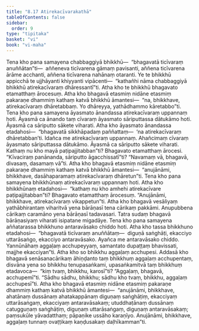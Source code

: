 ```yaml
---
title: "8.17 Atirekacīvarakathā"
tableOfContents: false
sidebar:
  order: 9
type: "tipitaka"
basket: "vi"
book: "vi-maha"
---
```



<DynamicBreadcrumb />

<Division number="347" book="vi-maha" bookNo="3" page="402">

<Paragraph number="1646" book="vi-maha">
Tena kho pana samayena chabbaggiyā bhikkhū—  “bhagavatā ticīvaraṃ anuññātan”ti—  aññeneva ticīvarena gāmaṃ pavisanti, aññena ticīvarena ārāme acchanti, aññena ticīvarena nahānaṃ otaranti. Ye te bhikkhū appicchā te ujjhāyanti khiyyanti vipācenti—  “kathañhi nāma chabbaggiyā bhikkhū atirekacīvaraṃ dhāressantī”ti. Atha kho te bhikkhū bhagavato etamatthaṃ ārocesuṃ. Atha kho bhagavā etasmiṃ nidāne etasmiṃ pakaraṇe dhammiṃ kathaṃ katvā bhikkhū āmantesi—  “na, bhikkhave, atirekacīvaraṃ dhāretabbaṃ. Yo dhāreyya, yathādhammo kāretabbo”ti.
</Paragraph>

<Paragraph number="1647" book="vi-maha">
Tena kho pana samayena āyasmato ānandassa atirekacīvaraṃ uppannaṃ hoti. Āyasmā ca ānando taṃ cīvaraṃ āyasmato sāriputtassa dātukāmo hoti. Āyasmā ca sāriputto sākete viharati. Atha kho āyasmato ānandassa etadahosi—  “bhagavatā sikkhāpadaṃ paññattaṃ—  ‘na atirekacīvaraṃ dhāretabban’ti. Idañca me atirekacīvaraṃ uppannaṃ. Ahañcimaṃ cīvaraṃ āyasmato sāriputtassa dātukāmo. Āyasmā ca sāriputto sākete viharati. Kathaṃ nu kho mayā paṭipajjitabban”ti? Bhagavato etamatthaṃ ārocesi. “Kīvaciraṃ panānanda, sāriputto āgacchissatī”ti? “Navamaṃ vā, bhagavā, divasaṃ, dasamaṃ vā”ti. Atha kho bhagavā etasmiṃ nidāne etasmiṃ pakaraṇe dhammiṃ kathaṃ katvā bhikkhū āmantesi—  “anujānāmi, bhikkhave, dasāhaparamaṃ atirekacīvaraṃ dhāretun”ti.
</Paragraph>

<Paragraph number="1648" book="vi-maha">
Tena kho pana samayena bhikkhūnaṃ atirekacīvaraṃ uppannaṃ hoti. Atha kho bhikkhūnaṃ etadahosi—  “kathaṃ nu kho amhehi atirekacīvare paṭipajjitabban”ti? Bhagavato etamatthaṃ ārocesuṃ. “Anujānāmi, bhikkhave, atirekacīvaraṃ vikappetun”ti.
</Paragraph>

</Division>
<Division number="348" book="vi-maha" bookNo="3" page="403">

<Paragraph number="1649" book="vi-maha">
Atha kho bhagavā vesāliyaṃ yathābhirantaṃ viharitvā yena bārāṇasī tena cārikaṃ pakkāmi. Anupubbena cārikaṃ caramāno yena bārāṇasī tadavasari. Tatra sudaṃ bhagavā bārāṇasiyaṃ viharati isipatane migadāye. Tena kho pana samayena aññatarassa bhikkhuno antaravāsako chiddo hoti. Atha kho tassa bhikkhuno etadahosi—  “bhagavatā ticīvaraṃ anuññātaṃ—  diguṇā saṅghāṭi, ekacciyo uttarāsaṅgo, ekacciyo antaravāsako. Ayañca me antaravāsako chiddo. Yannūnāhaṃ aggaḷaṃ acchupeyyaṃ, samantato dupaṭṭaṃ bhavissati, majjhe ekacciyan”ti. Atha kho so bhikkhu aggaḷaṃ acchupesi. Addasā kho bhagavā senāsanacārikaṃ āhiṇḍanto taṃ bhikkhuṃ aggaḷaṃ acchupentaṃ, disvāna yena so bhikkhu tenupasaṅkami, upasaṅkamitvā taṃ bhikkhuṃ etadavoca—  “kiṃ tvaṃ, bhikkhu, karosī”ti? “Aggaḷaṃ, bhagavā, acchupemī”ti. “Sādhu sādhu, bhikkhu; sādhu kho tvaṃ, bhikkhu, aggaḷaṃ acchupesī”ti.
</Paragraph>

<Paragraph number="1650" book="vi-maha">
Atha kho bhagavā etasmiṃ nidāne etasmiṃ pakaraṇe dhammiṃ kathaṃ katvā bhikkhū āmantesi—  “anujānāmi, bhikkhave, ahatānaṃ dussānaṃ ahatakappānaṃ diguṇaṃ saṅghāṭiṃ, ekacciyaṃ uttarāsaṅgaṃ, ekacciyaṃ antaravāsakaṃ; utuddhaṭānaṃ dussānaṃ catugguṇaṃ saṅghāṭiṃ, diguṇaṃ uttarāsaṅgaṃ, diguṇaṃ antaravāsakaṃ; paṃsukūle yāvadatthaṃ; pāpaṇike ussāho karaṇīyo. Anujānāmi, bhikkhave, aggaḷaṃ tunnaṃ ovaṭṭikaṃ kaṇḍusakaṃ daḷhīkamman”ti.
</Paragraph>
</Division>